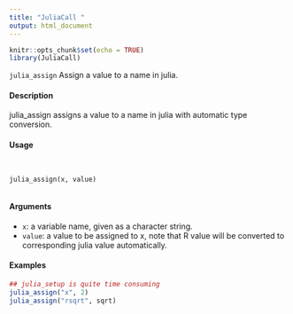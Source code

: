 ```yaml
---
title: "JuliaCall "
output: html_document
---
```


```r
knitr::opts_chunk$set(echo = TRUE)
library(JuliaCall)
```

``julia_assign`` Assign a value to a name in julia.

#### Description

julia_assign assigns a value to a name in julia with automatic type conversion.

#### Usage
<pre><code>

julia_assign(x, value)

</code></pre>

#### Arguments
* ``x``: a variable name, given as a character string.
* ``value``: a value to be assigned to x, note that R value will be converted to corresponding julia value automatically.

#### Examples
```r

## julia_setup is quite time consuming
julia_assign("x", 2)
julia_assign("rsqrt", sqrt)

```
